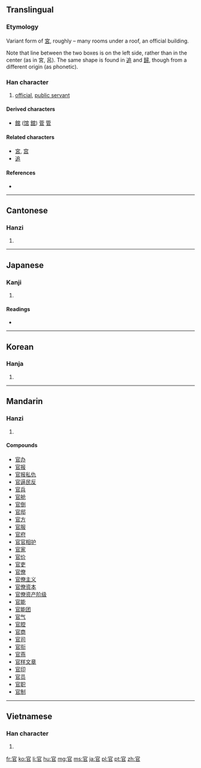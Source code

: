 {{also|宮}}
==Translingual==

===Etymology===
Variant form of [[宮]], roughly {{Han compound|宀|呂|ls=ic}} – many rooms under a roof, an official building.

Note that line between the two boxes is on the left side, rather than in the center (as in 宮, 呂). The same shape is found in [[追]] and [[歸]], though from a different origin (as phonetic).

===Han character===
{{Han char|rn=40|rad=宀|as=05|sn=8|four=3077<sub>7</sub>|canj=十口中口 (JRLR)}}

# [[official]], [[public servant]]

====Derived characters====
* [[館]] ([[馆]] [[舘]]) [[菅]] [[管]]

====Related characters====
* [[宮]], [[宫]]
* [[追]]

====References====
* {{Han ref|kx=0283.150|dkj=07107|dj=0558.010|hdz=20921.040|uh=5B98|ud=23448|bh=A978|bd=43384}}

----

==Cantonese==

===Hanzi===
{{yue-hanzi|jyut=|y=gun1}}

# {{defn|lang=yue|sort=宀05}}

----

==Japanese==

===Kanji===
{{ja-kanji|grade=4|rs=宀05}}

# {{defn|lang=ja|sort=宀05}}

====Readings====
* {{ja-readings|on=[[かん]] (kan)|kun=[[つかさ]] (tsukasa), [[おおやけ]] (ooyake)}}

----

==Korean==

===Hanja===
{{ko-hanja|hangeul=관|rv=gwan|mr=kwan}}

# {{defn|lang=ko|sort=宀05}}

----

==Mandarin==

===Hanzi===
{{cmn-hanzi|pin=[[guān]] ([[guan1]])|wg=kuan<sup>1</sup>}}

# {{defn|lang=cmn|sort=宀05}}

====Compounds====
* [[官办]]
* [[官报]]
* [[官报私仇]]
* [[官逼民反]]
* [[官兵]]
* [[官舱]]
* [[官倒]]
* [[官邸]]
* [[官方]]
* [[官服]]
* [[官府]]
* [[官官相护]]
* [[官家]]
* [[官价]]
* [[官吏]]
* [[官僚]]
* [[官僚主义]]
* [[官僚资本]]
* [[官僚资产阶级]]
* [[官能]]
* [[官能团]]
* [[官气]]
* [[官腔]]
* [[官商]]
* [[官司]]
* [[官衔]]
* [[官燕]]
* [[官样文章]]
* [[官印]]
* [[官员]]
* [[官职]]
* [[官制]]

----

==Vietnamese==

===Han character===
{{vi-hantu|[[quan]]|rs=宀05}}

# {{defn|lang=vi|sort=宀05}}

[[fr:官]]
[[ko:官]]
[[li:官]]
[[hu:官]]
[[mg:官]]
[[ms:官]]
[[ja:官]]
[[pl:官]]
[[pt:官]]
[[zh:官]]